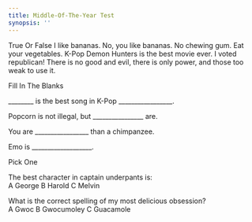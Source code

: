 ```yaml
---
title: Middle-Of-The-Year Test
synopsis: ''
---
```


True Or False                                                                                                                                                                                  I like bananas.                                                                                                                                                                                No, you like bananas.                                                                                                                                                                    No chewing gum.                                                                                                                                                                                 Eat your vegetables.                                                                                                                                                                              K-Pop Demon Hunters is the best movie ever.                                                                                                                                I voted republican!                                                                                                                                                                                          There is no good and evil, there is only power, and those too weak to use it. 

Fill In The Blanks 

\_\_\_\_\_\_\_\_ is the best song in K-Pop \_\_\_\_\_\_\_\_\_\_\_\_\_\_\_\_\_. 

Popcorn is not illegal, but \_\_\_\_\_\_\_\_\_\_\_\_\_\_\_\_ are. 

You are \_\_\_\_\_\_\_\_\_\_\_\_\_\_\_\_\_ than a chimpanzee. 

Emo is \_\_\_\_\_\_\_\_\_\_\_\_\_\_\_\_\_\_\_. 

Pick One 

The best character in captain underpants is: \
A George                                                                                                                                                                                      B Harold                                                                                                                                                                                                         C Melvin 

What is the correct spelling of my most delicious obsession? \
A Gwoc                                                                                                                                                                                       B Gwocumoley                                                                                                                                                                                        C Guacamole                                                                                                                                                         
